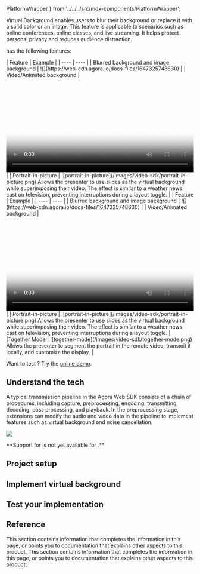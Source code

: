   PlatformWrapper
} from '../../../src/mdx-components/PlatformWrapper';

Virtual Background enables users to blur their background or replace it with a solid color or an image. This feature is applicable to scenarios such as online conferences, online classes, and live streaming. It helps protect personal privacy and reduces audience distraction.

<Vg k="RTEE_VB" /> has the following features:

<PlatformWrapper notAllowed="macos">
|  Feature  |  Example |
| ---- | ---- |
| Blurred background and image background   |   ![](https://web-cdn.agora.io/docs-files/1647325748630)   |
| Video/Animated background   |   <video src="https://web-cdn.agora.io/docs-files/1654508267206" poster="https://web-cdn.agora.io/docs-files/1654571689670"  controls width="100%" height="auto">Your browser does not support the <code>video</code>  element.</video>   |
| Portrait-in-picture   | ![portrait-in-picture](/images/video-sdk/portrait-in-picture.png) Allows the presenter to use slides as the virtual background while superimposing their video. The effect is similar to a weather news cast on television, preventing interruptions during a layout toggle.   |

</PlatformWrapper>

<PlatformWrapper platform="macos">
|  Feature  |  Example |
| ---- | ---- |
| Blurred background and image background   |   ![](https://web-cdn.agora.io/docs-files/1647325748630)   |
| Video/Animated background   |   <video src="https://web-cdn.agora.io/docs-files/1654508267206" poster="https://web-cdn.agora.io/docs-files/1654571689670"  controls width="100%" height="auto">Your browser does not support the <code>video</code>  element.</video>   |
| Portrait-in-picture   | ![portrait-in-picture](/images/video-sdk/portrait-in-picture.png) Allows the presenter to use slides as the virtual background while superimposing their video. The effect is similar to a weather news cast on television, preventing interruptions during a layout toggle.   |
|Together Mode | ![together-mode](/images/video-sdk/together-mode.png) Allows the presenter to segment the portrait in the remote video, transmit it locally, and customize the display. |

</PlatformWrapper>

Want to test <Vg k="RTEE_VB" />? Try the <a href="https://webdemo.agora.io/virtualBackground/index.html">online demo</a>.

## Understand the tech

A typical transmission pipeline in the Agora Web SDK consists of a chain of procedures, including capture, preprocessing, encoding, transmitting, decoding, post-processing, and playback. In the preprocessing stage, extensions can modify the audio and video data in the pipeline to implement features such as virtual background and noise cancellation.

![](https://web-cdn.agora.io/docs-files/1647326674232)

<PlatformWrapper platform="unreal">
**Support for <Vg k="RTEE_VB" /> is not yet available for <Vpl k="NAME"/>.**
</PlatformWrapper>
<PlatformWrapper notAllowed="unreal">

## Project setup

<ProjectSetup />

## Implement virtual background

<ProjectImplement />

## Test your implementation

<ProjectTest />

## Reference

This section contains information that completes the information in this page, or points you to documentation that explains other aspects to this product. This section contains information that completes the information in this page, or points you to documentation that explains other aspects to this product.

<Reference />


</PlatformWrapper>